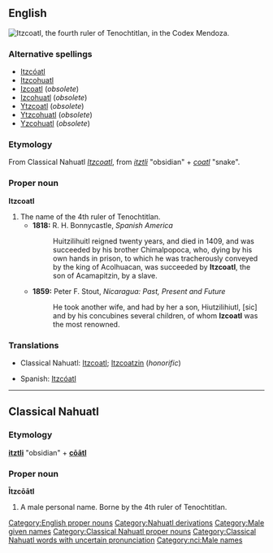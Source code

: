 ==English==
[[Image:Itzcoatl.jpg|frame|right|Itzcoatl, the fourth ruler of Tenochtitlan, in the Codex Mendoza.]]
{{wikipedia}}
===Alternative spellings===
*[[Itzcóatl]]
*[[Itzcohuatl]]
*[[Izcoatl]] (''obsolete'')
*[[Izcohuatl]] (''obsolete'')
*[[Ytzcoatl]] (''obsolete'')
*[[Ytzcohuatl]] (''obsolete'')
*[[Yzcohuatl]] (''obsolete'')
===Etymology===
From Classical Nahuatl ''[[Itzcoatl#Classical_Nahuatl|Itzcoatl]]'', from ''[[itztli]]'' "obsidian" + ''[[coatl]]'' "snake".
===Proper noun===
'''Itzcoatl'''

# The name of the 4th ruler of Tenochtitlan.
#*'''1818:''' R. H. Bonnycastle, ''Spanish America''
#*:Huitzilihuitl reigned twenty years, and died in 1409, and was succeeded by his brother Chimalpopoca, who, dying by his own hands in prison, to which he was tracherously conveyed by the king of Acolhuacan, was succeeded by '''Itzcoatl''', the son of Acamapitzin, by a slave.
#*'''1859:''' Peter F. Stout, ''Nicaragua: Past, Present and Future''
#*:He took another wife, and had by her a son, Hiutzilihiutl, [sic] and by his concubines several children, of whom '''Izcoatl''' was the most renowned.
===Translations===
{{top}}
*Classical Nahuatl: [[Itzcoatl#Classical_Nahuatl|Itzcoatl]]; [[Itzcoatzin]] (''honorific'')
{{mid}}
*Spanish: [[Itzcóatl]]
{{bottom}}
[[Category:English proper nouns]]
[[Category:Nahuatl derivations]]
[[Category:Male given names]]
----
==Classical Nahuatl==
===Etymology===
'''[[itztli]]''' "obsidian" + '''[[coatl|cōātl]]'''
===Proper noun===
'''Ītzcōātl'''

# A male personal name. Borne by the 4th ruler of Tenochtitlan.
[[Category:Classical Nahuatl proper nouns]]
[[Category:Classical Nahuatl words with uncertain pronunciation]]
[[Category:nci:Male names]]